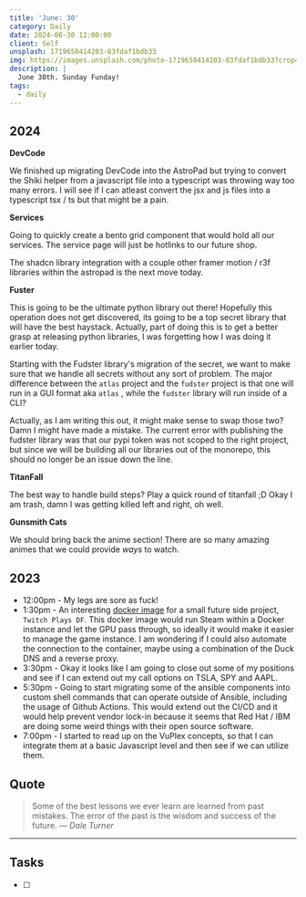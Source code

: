 ```yaml
---
title: 'June: 30'
category: Daily
date: 2024-06-30 12:00:00
client: Self
unsplash: 1719658414203-83fdaf1bdb33
img: https://images.unsplash.com/photo-1719658414203-83fdaf1bdb33?crop=entropy&cs=srgb&fm=jpg&ixid=MnwzNjM5Nzd8MHwxfHJhbmRvbXx8fHx8fHx8fDE2ODE3NDg2ODY&ixlib=rb-4.0.3&q=85
description: |
  June 30th. Sunday Funday!
tags:
  - daily
---
```




## 2024

**DevCode**

We finished up migrating DevCode into the AstroPad but trying to convert the Shiki helper from a javascript file into a typescript was throwing way too many errors.
I will see if I can atleast convert the jsx and js files into a typescript tsx / ts but that might be a pain.


**Services**

Going to quickly create a bento grid component that would hold all our services.
The service page will just be hotlinks to our future shop.

The shadcn library integration with a couple other framer motion / r3f libraries within the astropad is the next move today.


**Fuster**

This is going to be the ultimate python library out there!
Hopefully this operation does not get discovered, its going to be a top secret library that will have the best haystack.
Actually, part of doing this is to get a better grasp at releasing python libraries, I was forgetting how I was doing it earlier today.

Starting with the Fudster library's migration of the secret, we want to make sure that we handle all secrets without any sort of problem.
The major difference between the `atlas` project and the `fudster` project is that one will run in a GUI format aka `atlas` , while the `fudster` library will run inside of a CLI?

Actually, as I am writing this out, it might make sense to swap those two? Damn I might have made a mistake.
The current error with publishing the fudster library was that our pypi token was not scoped to the right project, but since we will be building all our libraries out of the monorepo, this should no longer be an issue down the line.


**TitanFall**

The best way to handle build steps?
Play a quick round of titanfall ;D
Okay I am trash, damn I was getting killed left and right, oh well.


**Gunsmith Cats**

We should bring back the anime section!
There are so many amazing animes that we could provide *ways* to watch.

<Adsense />

## 2023
- 12:00pm - My legs are sore as fuck!
- 1:30pm - An interesting [docker image](https://github.com/Steam-Headless/docker-steam-headless/tree/master) for a small future side project, `Twitch Plays DF`. This docker image would run Steam within a Docker instance and let the GPU pass through, so ideally it would make it easier to manage the game instance. I am wondering if I could also automate the connection to the container, maybe using a combination of the Duck DNS and a reverse proxy.
- 3:30pm - Okay it looks like I am going to close out some of my positions and see if I can extend out my call options on TSLA, SPY and AAPL. 
- 5:30pm - Going to start migrating some of the ansible components into custom shell commands that can operate outside of Ansible, including the usage of Github Actions. This would extend out the CI/CD and it would help prevent vendor lock-in because it seems that Red Hat / IBM are doing some weird things with their open source software. 
- 7:00pm - I started to read up on the VuPlex concepts, so that I can integrate them at a basic Javascript level and then see if we can utilize them.

## Quote

> Some of the best lessons we ever learn are learned from past mistakes. The error of the past is the wisdom and success of the future.
> — <cite>Dale Turner</cite>

---

## Tasks

- [ ]